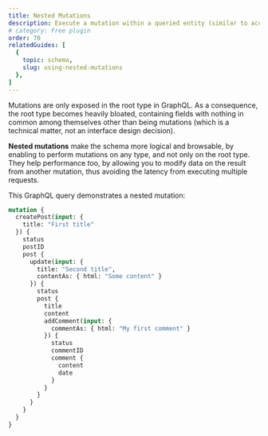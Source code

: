 ```yaml
---
title: Nested Mutations
description: Execute a mutation within a queried entity (similar to accessing a field), and not only on the root type in the GraphQL query.
# category: Free plugin
order: 70
relatedGuides: [
  {
    topic: schema,
    slug: using-nested-mutations
  },
]
---
```


Mutations are only exposed in the root type in GraphQL. As a consequence, the root type becomes heavily bloated, containing fields with nothing in common among themselves other than being mutations (which is a technical matter, not an interface design decision).

**Nested mutations** make the schema more logical and browsable, by enabling to perform mutations on any type, and not only on the root type. They help performance too, by allowing you to modify data on the result from another mutation, thus avoiding the latency from executing multiple requests.

This GraphQL query demonstrates a nested mutation:

```graphql
mutation {
  createPost(input: {
    title: "First title"
  }) {
    status
    postID
    post {
      update(input: {
        title: "Second title",
        contentAs: { html: "Some content" }
      }) {
        status
        post {
          title
          content
          addComment(input: {
            commentAs: { html: "My first comment" }
          }) {
            status
            commentID
            comment {
              content
              date
            }
          }
        }
      }
    }
  }
}
```
